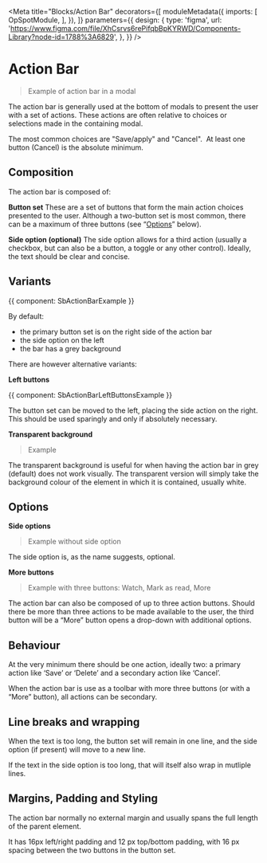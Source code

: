 

<Meta
  title="Blocks/Action Bar"
  decorators={[
    moduleMetadata({
      imports: [
        OpSpotModule,
      ],
    }),
  ]}
  parameters={{
    design: {
      type: 'figma',
      url: 'https://www.figma.com/file/XhCsrvs6rePifqbBpKYRWD/Components-Library?node-id=1788%3A6829',
    },
  }}
/>

# Action Bar

> Example of action bar in a modal

The action bar is generally used at the bottom of modals to present the user with a set of actions. These actions are often relative to choices or selections made in the containing modal. 

The most common choices are "Save/apply" and "Cancel".  At least one button (Cancel) is the absolute minimum.

## Composition

The action bar is composed of:

**Button set**
These are a set of buttons that form the main action choices presented to the user. Although a two-button set is most common, there can be a maximum of three buttons (see “[Options](#)” below).

**Side option (optional)**
The side option allows for a third action (usually a checkbox, but can also be a button, a toggle or any other control). Ideally, the text should be clear and concise.

## Variants

<Canvas>
  <Story name="Default">
    {{ component: SbActionBarExample }}
  </Story>
</Canvas>

By default:
- the primary button set is on the right side of the action bar
- the side option on the left
- the bar has a grey background

There are however alternative variants:

**Left buttons**

<Canvas>
  <Story name="Left Buttons">
    {{ component: SbActionBarLeftButtonsExample }}
  </Story>
</Canvas>

The button set can be moved to the left, placing the side action on the right. This should be used sparingly and only if absolutely necessary.

**Transparent background**

> Example

The transparent background is useful for when having the action bar in grey (default) does not work visually. The transparent version will simply take the background colour of the element in which it is contained, usually white.

## Options

**Side options**

> Example without side option

The side option is, as the name suggests, optional.

**More buttons**

> Example with three buttons: Watch, Mark as read, More

The action bar can also be composed of up to three action buttons. Should there be more than three actions to be made available to the user, the third button will be a “More” button opens a drop-down with additional options. 

## Behaviour

At the very minimum there should be one action, ideally two: a primary action like ‘Save’ or ‘Delete’ and a secondary action like ‘Cancel’.

When the action bar is use as a toolbar with more three buttons (or with a “More” button), all actions can be secondary.

## Line breaks and wrapping

When the text is too long, the button set will remain in one line, and the side option (if present) will move to a new line. 

If the text in the side option is too long, that will itself also wrap in mutliple lines.

## Margins, Padding and Styling

The action bar normally no external margin and usually spans the full length of the parent element.
 
It has 16px left/right padding and 12 px top/bottom padding, with 16 px spacing between the two buttons in the button set.
